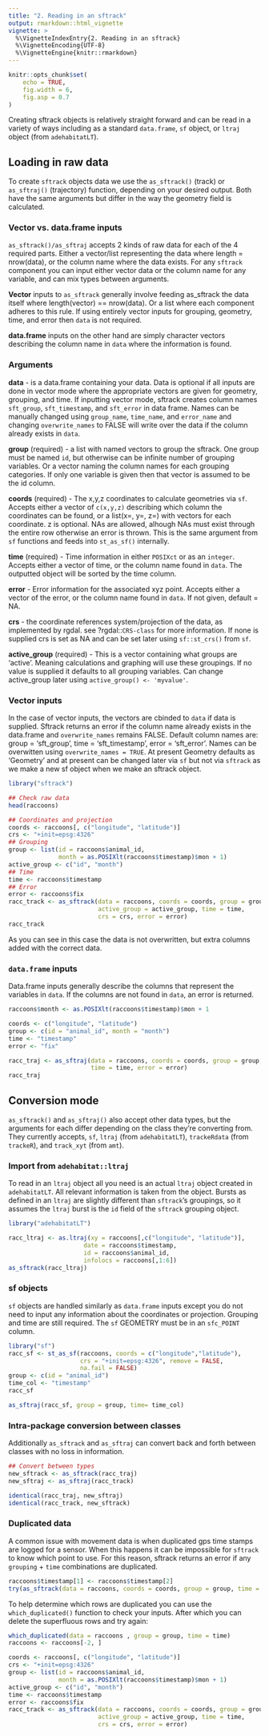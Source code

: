 ```yaml
---
title: "2. Reading in an sftrack"
output: rmarkdown::html_vignette
vignette: >
  %\VignetteIndexEntry{2. Reading in an sftrack}
  %\VignetteEncoding{UTF-8}
  %\VignetteEngine{knitr::rmarkdown}
---
```


```r
knitr::opts_chunk$set(
    echo = TRUE,
    fig.width = 6,
    fig.asp = 0.7
)

```

Creating sftrack objects is relatively straight forward and can be read in a variety of ways including as a standard `data.frame`, `sf` object, or `ltraj` object (from `adehabitatLT`).  


## Loading in raw data

To create `sftrack` objects data we use the `as_sftrack()` (track) or `as_sftraj()` (trajectory) function, depending on your desired output. Both have the same arguments but differ in the way the geometry field is calculated.  

### Vector vs. data.frame inputs

`as_sftrack()/as_sftraj` accepts 2 kinds of raw data for each of the 4 required parts. Either a vector/list representing the data where length = nrow(data), or the column name where the data exists. For any `sftrack` component you can input either vector data or the column name for any variable, and can mix types between arguments.

**Vector** inputs to `as_sftrack` generally involve feeding as_sftrack the data itself where length(vector) == nrow(data). Or a list where each component adheres to this rule. If using entirely vector inputs for grouping, geometry, time, and error then `data` is not required. 

**data.frame** inputs on the other hand are simply character vectors describing the column name in `data` where the information is found.

### Arguments 

**data** - is a data.frame containing your data. Data is optional if all inputs are done in vector mode where the appropriate vectors are given for geometry, grouping, and time. If inputting vector mode, sftrack creates column names `sft_group`, `sft_timestamp`, and `sft_error` in data frame. Names can be manually changed using `group_name`, `time_name`, and `error_name` and changing `overwrite_names` to FALSE will write over the data if the column already exists in `data`.

**group** (required) - a list with named vectors to group the sftrack. One group must be named `id`, but otherwise can be infinite number of grouping variables. Or a vector naming the column names for each grouping categories. If only one variable is given then that vector is assumed to be the id column.  

**coords** (required) - The x,y,z coordinates to calculate geometries via `sf`. Accepts either a vector of `c(x,y,z)` describing which column the coordinates can be found, or a list(x=, y=, z=) with vectors for each coordinate. z is optional. NAs are allowed, alhough NAs must exist through the entire row otherwise an error is thrown. This is the same argument from `sf` functions and feeds into `st_as_sf()` internally.    

**time** (required) - Time information in either `POSIXct` or as an `integer`. Accepts either a vector of time, or the column name found in `data`. The outputted object will be sorted by the time column.  

**error** - Error information for the associated xyz point. Accepts either a vector of the error, or the column name found in `data`. If not given, default = NA.

**crs** - the coordinate references system/projection of the data, as implemented by rgdal. see ?rgdal::`CRS-class` for more information. If none is supplied crs is set as NA and can be set later using `sf::st_crs()` from `sf`.  

**active_group** (required) - This is a vector containing what groups are 'active'. Meaning calculations and graphing will use these groupings. If no value is supplied it defaults to all grouping variables. Can change active_group later using `active_group() <- 'myvalue'`. 


### Vector inputs

In the case of vector inputs, the vectors are cbinded to `data` if data is supplied. Sftrack returns an error if the column name already exists in the data.frame and `overwrite_names` remains FALSE. Default column names are: group = 'sft_group', time = 'sft_timestamp', error = 'sft_error'. Names can be overwitten using `overwrite_names = TRUE`. At present Geometry defaults as 'Geometry' and at present can be changed later via `sf` but not via `sftrack` as we make a new sf object when we make an sftrack object. 


```r
library("sftrack")

## Check raw data
head(raccoons)

## Coordinates and projection
coords <- raccoons[, c("longitude", "latitude")]
crs <- "+init=epsg:4326"
## Grouping
group <- list(id = raccoons$animal_id,
              month = as.POSIXlt(raccoons$timestamp)$mon + 1)
active_group <- c("id", "month")
## Time
time <- raccoons$timestamp
## Error
error <- raccoons$fix
racc_track <- as_sftrack(data = raccoons, coords = coords, group = group, 
                         active_group = active_group, time = time, 
                         crs = crs, error = error)
racc_track

```

As you can see in this case the data is not overwritten, but extra columns added with the correct data.


### `data.frame` inputs

Data.frame inputs generally describe the columns that represent the variables in `data`. If the columns are not found in `data`, an error is returned. 


```r
raccoons$month <- as.POSIXlt(raccoons$timestamp)$mon + 1

coords <- c("longitude", "latitude")
group <- c(id = "animal_id", month = "month")
time <- "timestamp"
error <- "fix"

racc_traj <- as_sftraj(data = raccoons, coords = coords, group = group,
                       time = time, error = error)
racc_traj

```


## Conversion mode

`as_sftrack()` and `as_sftraj()` also accept other data types, but the
arguments for each differ depending on the class they're converting
from. They currently accepts, `sf`, `ltraj` (from `adehabitatLT`),
`trackeRdata` (from `trackeR`), and `track_xyt` (from `amt`).


### Import from `adehabitat::ltraj`

To read in an `ltraj` object all you need is an actual `ltraj` object created in `adehabitatLT`. All relevant information is taken from the object. Bursts as defined in an `ltraj` are slightly different than `sftrack`'s groupings, so it assumes the `ltraj` burst is the `id` field of the `sftrack` grouping object.

```r
library("adehabitatLT")

racc_ltraj <- as.ltraj(xy = raccoons[,c("longitude", "latitude")],
                     date = raccoons$timestamp,
                     id = raccoons$animal_id,
                     infolocs = raccoons[,1:6])
as_sftrack(racc_ltraj)

```

### sf objects

`sf` objects are handled similarly as `data.frame` inputs except you do not need to input any information about the coordinates or projection. Grouping and time are still required. The `sf` GEOMETRY must be in an `sfc_POINT` column. 

```r
library("sf")
racc_sf <- st_as_sf(raccoons, coords = c("longitude","latitude"),
                    crs = "+init=epsg:4326", remove = FALSE,
                    na.fail = FALSE)
group <- c(id = "animal_id")
time_col <- "timestamp"
racc_sf

as_sftraj(racc_sf, group = group, time= time_col)

```


### Intra-package conversion between classes

Additionally `as_sftrack` and `as_sftraj` can convert back and forth between classes with no loss in information.

```r
## Convert between types
new_sftrack <- as_sftrack(racc_traj)
new_sftraj <- as_sftraj(racc_track)

identical(racc_traj, new_sftraj)
identical(racc_track, new_sftrack)
```


### Duplicated data

A common issue with movement data is when duplicated gps time stamps are logged for a sensor. When this happens it can be impossible for `sftrack` to know which point to use. For this reason, sftrack returns an error if any `grouping` + `time` combinations are duplicated. 


```r
raccoons$timestamp[1] <- raccoons$timestamp[2]
try(as_sftrack(data = raccoons, coords = coords, group = group, time = time, error = error))

```

To help determine which rows are duplicated you can use the `which_duplicated()` function to check your inputs. After which you can delete the superfluous rows and try again:

```r
which_duplicated(data = raccoons , group = group, time = time)
raccoons <- raccoons[-2, ]

coords <- raccoons[, c("longitude", "latitude")]
crs <- "+init=epsg:4326"
group <- list(id = raccoons$animal_id,
              month = as.POSIXlt(raccoons$timestamp)$mon + 1)
active_group <- c("id", "month")
time <- raccoons$timestamp
error <- raccoons$fix
racc_track <- as_sftrack(data = raccoons, coords = coords, group = group, 
                         active_group = active_group, time = time, 
                         crs = crs, error = error)

```
